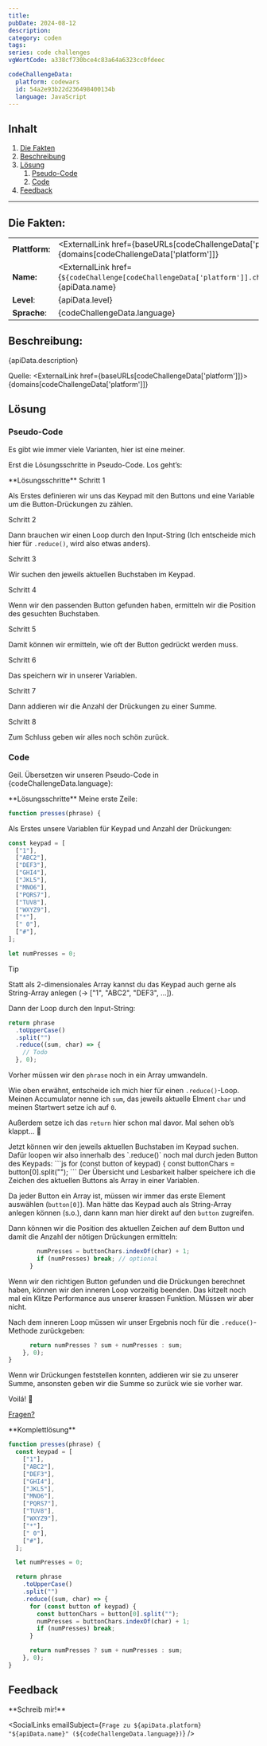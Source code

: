 ```yaml
---
title:
pubDate: 2024-08-12
description:
category: coden
tags:
series: code challenges
vgWortCode: a338cf730bce4c83a64a6323cc0fdeec

codeChallengeData:
  platform: codewars
  id: 54a2e93b22d236498400134b
  language: JavaScript
---
```


## Inhalt

1. [Die Fakten](#)
1. [Beschreibung](#)
1. [Lösung](#)
   1. [Pseudo-Code](#)
   1. [Code](#)
1. [Feedback](#)

---

## Die Fakten:

|                |                                                                                                                                            |
| -------------- | ------------------------------------------------------------------------------------------------------------------------------------------ |
| **Plattform:** | <ExternalLink href={baseURLs[codeChallengeData['platform']]}>{domains[codeChallengeData['platform']]}</ExternalLink>                       |
| **Name:**      | <ExternalLink href={`${codeChallenge[codeChallengeData['platform']].challenge.url}/${codeChallengeData.id}`}>{apiData.name}</ExternalLink> |
| **Level**:     | {apiData.level}                                                                                                                            |
| **Sprache**:   | {codeChallengeData.language}                                                                                                               |

## Beschreibung:

<FetchedMarkdown>{apiData.description}</FetchedMarkdown>

Quelle: <ExternalLink href={baseURLs[codeChallengeData['platform']]}>{domains[codeChallengeData['platform']]}</ExternalLink>

## Lösung

### Pseudo-Code

Es gibt wie immer viele Varianten, hier ist eine meiner.

Erst die Lösungsschritte in Pseudo-Code. Los geht’s:

<Accordion>
**Lösungsschritte**

<Accordion>
Schritt 1

Als Erstes definieren wir uns das Keypad mit den Buttons und eine Variable um die Button-Drückungen zu zählen.

</Accordion>
<Accordion>
Schritt 2

Dann brauchen wir einen Loop durch den Input-String (Ich entscheide mich hier für <ExternalLink href={docs.array.reduce}>`.reduce()`</ExternalLink>, wird also etwas anders).

</Accordion>
<Accordion>
Schritt 3

Wir suchen den jeweils aktuellen Buchstaben im Keypad.

</Accordion>
<Accordion>
Schritt 4

Wenn wir den passenden Button gefunden haben, ermitteln wir die Position des gesuchten Buchstaben.

</Accordion>
<Accordion>
Schritt 5

Damit können wir ermitteln, wie oft der Button gedrückt werden muss.

</Accordion>
<Accordion>
Schritt 6

Das speichern wir in unserer Variablen.

</Accordion>
<Accordion>
Schritt 7

Dann addieren wir die Anzahl der Drückungen zu einer Summe.

</Accordion>
<Accordion>
Schritt 8

Zum Schluss geben wir alles noch schön zurück.

</Accordion>
</Accordion>

### Code

Geil. Übersetzen wir unseren Pseudo-Code in {codeChallengeData.language}:

<Accordion>
**Lösungsschritte**

<Accordion>
Meine erste Zeile:

```js
function presses(phrase) {
```

</Accordion>
<Accordion>

Als Erstes unsere Variablen für Keypad und Anzahl der Drückungen:

```js
const keypad = [
  ["1"],
  ["ABC2"],
  ["DEF3"],
  ["GHI4"],
  ["JKL5"],
  ["MNO6"],
  ["PQRS7"],
  ["TUV8"],
  ["WXYZ9"],
  ["*"],
  [" 0"],
  ["#"],
];

let numPresses = 0;
```

> [!tip]
> Statt als 2-dimensionales Array kannst du das Keypad auch gerne als String-Array anlegen (→ ["1", "ABC2", "DEF3", ...]).

</Accordion>
<Accordion>

Dann der Loop durch den Input-String:

```js
return phrase
  .toUpperCase()
  .split("")
  .reduce((sum, char) => {
    // Todo
  }, 0);
```

Vorher müssen wir den `phrase` noch in ein Array umwandeln.

Wie oben erwähnt, entscheide ich mich hier für einen <ExternalLink href={docs.array.reduce}>`.reduce()`</ExternalLink>-Loop. Meinen Accumulator nenne ich `sum`, das jeweils aktuelle Elment `char` und meinen Startwert setze ich auf `0`.

Außerdem setze ich das `return` hier schon mal davor. Mal sehen ob’s klappt... 🫢

</Accordion>
<Accordion>
Jetzt können wir den jeweils aktuellen Buchstaben im Keypad suchen. Dafür loopen wir also innerhalb des <ExternalLink href={docs.array.reduce}>`.reduce()`</ExternalLink> noch mal durch jeden Button des Keypads:
```js
      for (const button of keypad) {
        const buttonChars = button[0].split("");
```
Der Übersicht und Lesbarkeit halber speichere ich die Zeichen des aktuellen Buttons als Array in einer Variablen.

Da jeder Button ein Array ist, müssen wir immer das erste Element auswählen (`button[0]`). Man hätte das Keypad auch als String-Array anlegen können (s.o.), dann kann man hier direkt auf den `button` zugreifen.

</Accordion>
<Accordion>

Dann können wir die Position des aktuellen Zeichen auf dem Button und damit die Anzahl der nötigen Drückungen ermitteln:

```js
        numPresses = buttonChars.indexOf(char) + 1;
        if (numPresses) break; // optional
      }
```

Wenn wir den richtigen Button gefunden und die Drückungen berechnet haben, können wir den inneren Loop vorzeitig beenden. Das kitzelt noch mal ein Klitze Performance aus unserer krassen Funktion. Müssen wir aber nicht.

</Accordion>
<Accordion>

Nach dem inneren Loop müssen wir unser Ergebnis noch für die <ExternalLink href={docs.array.reduce}>`.reduce()`</ExternalLink>-Methode zurückgeben:

```js
      return numPresses ? sum + numPresses : sum;
    }, 0);
}
```

Wenn wir Drückungen feststellen konnten, addieren wir sie zu unserer Summe, ansonsten geben wir die Summe so zurück wie sie vorher war.

</Accordion>
<Accordion>

Voilá! 💪

[Fragen?](#feedback)

</Accordion>
</Accordion>

<Accordion>
**Komplettlösung**

```js
function presses(phrase) {
  const keypad = [
    ["1"],
    ["ABC2"],
    ["DEF3"],
    ["GHI4"],
    ["JKL5"],
    ["MNO6"],
    ["PQRS7"],
    ["TUV8"],
    ["WXYZ9"],
    ["*"],
    [" 0"],
    ["#"],
  ];

  let numPresses = 0;

  return phrase
    .toUpperCase()
    .split("")
    .reduce((sum, char) => {
      for (const button of keypad) {
        const buttonChars = button[0].split("");
        numPresses = buttonChars.indexOf(char) + 1;
        if (numPresses) break;
      }

      return numPresses ? sum + numPresses : sum;
    }, 0);
}
```

</Accordion>

## Feedback

<Accordion>
**Schreib mir!**

<SocialLinks
  emailSubject={`Frage zu ${apiData.platform} "${apiData.name}" (${codeChallengeData.language})`}
/>

</Accordion>
